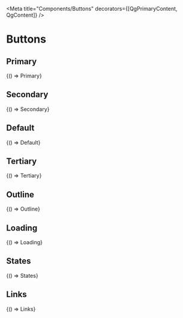 


<Meta title="Components/Buttons" decorators={[QgPrimaryContent, QgContent]} />

# Buttons

## Primary

<Canvas sourceState="shown">
  <Story name="Primary" parameters={getDecoratedParameters(Primary)}>
    {() => Primary}
  </Story>
</Canvas>

## Secondary

<Canvas sourceState="shown">
  <Story name="Secondary" parameters={getDecoratedParameters(Secondary)}>
    {() => Secondary}
  </Story>
</Canvas>

## Default

<Canvas sourceState="shown">
  <Story name="Default" parameters={getDecoratedParameters(Default)}>
    {() => Default}
  </Story>
</Canvas>

## Tertiary

<Canvas sourceState="shown">
  <Story name="Tertiary" parameters={getDecoratedParameters(Tertiary)}>
    {() => Tertiary}
  </Story>
</Canvas>

## Outline

<Canvas sourceState="shown">
  <Story name="Outline" parameters={getDecoratedParameters(Outline)}>
    {() => Outline}
  </Story>
</Canvas>

## Loading

<Canvas sourceState="shown">
  <Story name="Loading" parameters={getDecoratedParameters(Loading)}>
    {() => Loading}
  </Story>
</Canvas>

## States

<Canvas sourceState="hidden">
  <Story name="States" decorators={[Grid(5)]} parameters={getDecoratedParameters(States)}>
    {() => States}
  </Story>
</Canvas>

## Links

<Canvas sourceState="hidden">
  <Story name="Links" decorators={[Grid(5)]} parameters={getDecoratedParameters(Links)}>
    {() => Links}
  </Story>
</Canvas>
